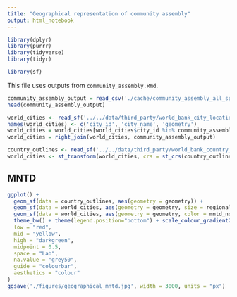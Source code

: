 ```yaml
---
title: "Geographical representation of community assembly"
output: html_notebook
---
```


```r
library(dplyr)
library(purrr)
library(tidyverse)
library(tidyr)

library(sf)
```

This file uses outputs from `community_assembly.Rmd`.

```r
community_assembly_output = read_csv('./cache/community_assembly_all_species_result.csv')
head(community_assembly_output)
```

```r
world_cities <- read_sf('../../data/third_party/world_bank_city_locations/world_bank_city_locations.shp')
names(world_cities) <- c('city_id', 'city_name', 'geometry')
world_cities = world_cities[world_cities$city_id %in% community_assembly_output$city_id,]
world_cities = right_join(world_cities, community_assembly_output)
```

```r
country_outlines <- read_sf('../../data/third_party/world_bank_country_outlines/world-administrative-boundaries.shp')
world_cities <- st_transform(world_cities, crs = st_crs(country_outlines))
```

## MNTD
```r
ggplot() +  
  geom_sf(data = country_outlines, aes(geometry = geometry)) +
  geom_sf(data = world_cities, aes(geometry = geometry, size = regional_pool_size)) +
  geom_sf(data = world_cities, aes(geometry = geometry, color = mntd_normalised, size = urban_pool_size), show.legend = "point") +
  theme_bw() + theme(legend.position="bottom") + scale_colour_gradient2(
  low = "red",
  mid = "yellow",
  high = "darkgreen",
  midpoint = 0.5,
  space = "Lab",
  na.value = "grey50",
  guide = "colourbar",
  aesthetics = "colour"
)
ggsave('./figures/geographical_mntd.jpg', width = 3000, units = "px")
```




